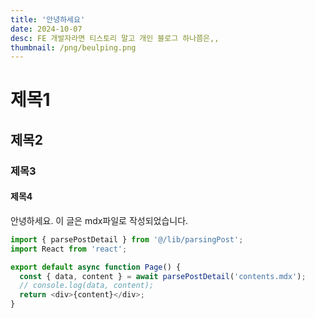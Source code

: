 ```yaml
---
title: '안녕하세요'
date: 2024-10-07
desc: FE 개발자라면 티스토리 말고 개인 블로그 하나쯤은,,
thumbnail: /png/beulping.png
---
```


# 제목1

## 제목2

### 제목3

#### 제목4

안녕하세요. 이 글은 mdx파일로 작성되었습니다.

```js showLineNumbers
import { parsePostDetail } from '@/lib/parsingPost';
import React from 'react';

export default async function Page() {
  const { data, content } = await parsePostDetail('contents.mdx');
  // console.log(data, content);
  return <div>{content}</div>;
}
```
